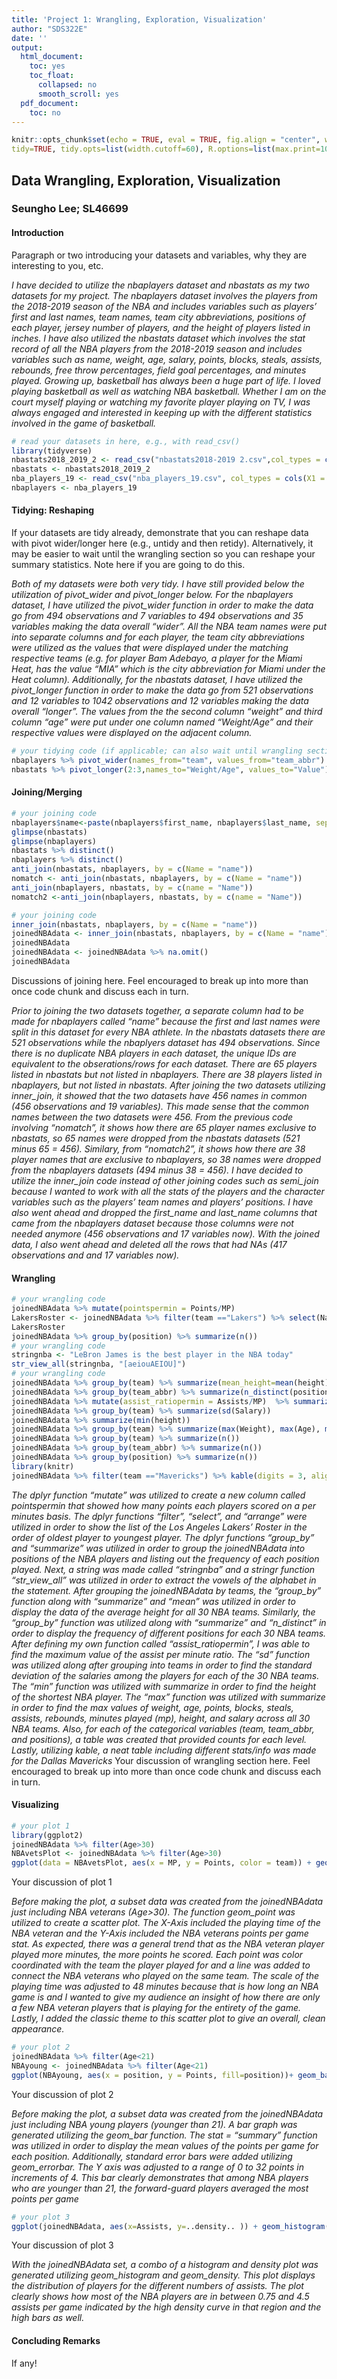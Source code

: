 ```yaml
---
title: 'Project 1: Wrangling, Exploration, Visualization'
author: "SDS322E"
date: ''
output:
  html_document:
    toc: yes
    toc_float:
      collapsed: no
      smooth_scroll: yes
  pdf_document:
    toc: no
---
```


```r
knitr::opts_chunk$set(echo = TRUE, eval = TRUE, fig.align = "center", warning = F, message = F,
tidy=TRUE, tidy.opts=list(width.cutoff=60), R.options=list(max.print=100))
```

## Data Wrangling, Exploration, Visualization

### Seungho Lee; SL46699

#### Introduction 

Paragraph or two introducing your datasets and variables, why they are interesting to you, etc.

*I have decided to utilize the nbaplayers dataset and nbastats as my two datasets for my project. The nbaplayers dataset involves the players from the 2018-2019 season of the NBA and includes variables such as players' first and last names, team names, team city abbreviations, positions of each player, jersey number of players, and the height of players listed in inches. I have also utilized the nbastats dataset which involves the stat record of all the NBA players from the 2018-2019 season and includes variables such as name, weight, age, salary, points, blocks, steals, assists, rebounds, free throw percentages, field goal percentages, and minutes played. Growing up, basketball has always been a huge part of life. I loved playing basketball as well as watching NBA basketball. Whether I am on the court myself playing or watching my favorite player playing on TV, I was always engaged and interested in keeping up with the different statistics involved in the game of basketball.*
```R
# read your datasets in here, e.g., with read_csv()
library(tidyverse)
nbastats2018_2019_2 <- read_csv("nbastats2018-2019 2.csv",col_types = cols(Height = col_skip(), Weight = col_number(), Team = col_skip(), Age = col_number(), Salary = col_number(), Points = col_number(), Blocks = col_number(), Steals = col_number(), Assists = col_number(), Rebounds = col_number(), `FT%` = col_number(), FTA = col_skip(), `FG3%` = col_skip(), FG3A = col_skip(), `FG%` = col_number(), FGA = col_skip(), MP = col_number(), G = col_skip(), PER = col_skip(), OWS = col_skip(), DWS = col_skip(), WS = col_skip(), WS48 = col_skip(), USG = col_skip(), BPM = col_skip(), VORP = col_skip()))
nbastats <- nbastats2018_2019_2
nba_players_19 <- read_csv("nba_players_19.csv", col_types = cols(X1 = col_skip(), number = col_number(), height = col_number()))
nbaplayers <- nba_players_19
```

#### Tidying: Reshaping

If your datasets are tidy already, demonstrate that you can reshape data with pivot wider/longer here (e.g., untidy and then retidy). Alternatively, it may be easier to wait until the wrangling section so you can reshape your summary statistics. Note here if you are going to do this.

*Both of my datasets were both very tidy. I have still provided below the utilization of pivot_wider and pivot_longer below. For the nbaplayers dataset, I have utilized the pivot_wider function in order to make the data go from 494 observations and 7 variables to 494 observations and 35 variables making the data overall "wider". All the NBA team names were put into separate columns and for each player, the team city abbreviations were utilized as the values that were displayed under the matching respective teams (e.g. for player Bam Adebayo, a player for the Miami Heat, has the value "MIA" which is the city abbreviation for Miami under the Heat column). Additionally, for the nbastats dataset, I have utilized the pivot_longer function in order to make the data go from 521 observations and 12 variables to 1042 observations and 12 variables making the data overall "longer". The values from the the second column "weight" and third column "age" were put under one column named "Weight/Age" and their respective values were displayed on the adjacent column.*
```R
# your tidying code (if applicable; can also wait until wrangling section)
nbaplayers %>% pivot_wider(names_from="team", values_from="team_abbr")
nbastats %>% pivot_longer(2:3,names_to="Weight/Age", values_to="Value")
```

    
#### Joining/Merging

```R
# your joining code
nbaplayers$name<-paste(nbaplayers$first_name, nbaplayers$last_name, sep=" ")
glimpse(nbastats)
glimpse(nbaplayers)
nbastats %>% distinct()
nbaplayers %>% distinct()
anti_join(nbastats, nbaplayers, by = c(Name = "name"))
nomatch <- anti_join(nbastats, nbaplayers, by = c(Name = "name"))
anti_join(nbaplayers, nbastats, by = c(name = "Name"))
nomatch2 <-anti_join(nbaplayers, nbastats, by = c(name = "Name"))

# your joining code
inner_join(nbastats, nbaplayers, by = c(Name = "name"))
joinedNBAdata <- inner_join(nbastats, nbaplayers, by = c(Name = "name")) %>% select(-first_name, -last_name)
joinedNBAdata
joinedNBAdata <- joinedNBAdata %>% na.omit()
joinedNBAdata
```

Discussions of joining here. Feel encouraged to break up into more than once code chunk and discuss each in turn.

*Prior to joining the two datasets together, a separate column had to be made for nbaplayers called "name" because the first and last names were split in this dataset for every NBA athlete. In the nbastats datasets there are 521 observations while the nbaplyers dataset has 494 observations. Since there is no duplicate NBA players in each dataset, the unique IDs are equivalent to the obserations/rows for each dataset. There are 65 players listed in nbastats but not listed in nbaplayers. There are 38 players listed in nbaplayers, but not listed in nbastats. After joining the two datasets utilizing inner_join, it showed that the two datasets have 456 names in common (456 observations and 19 variables). This made sense that the common names between the two datasets were 456. From the previous code involving "nomatch", it shows how there are 65 player names exclusive to nbastats, so 65 names were dropped from the nbastats datasets (521 minus 65 = 456). Similary, from "nomatch2", it shows how there are 38 player names that are exclusive to nbaplayers, so 38 names were dropped from the nbaplayers datasets (494 minus 38 = 456). I have decided to utilize the inner_join code instead of other joining codes such as semi_join because I wanted to work with all the stats of the players and the character variables such as the players' team names and players' positions. I have also went ahead and dropped the first_name and last_name columns that came from the nbaplayers dataset because those columns were not needed anymore (456 observations and 17 variables now). With the joined data, I also went ahead and deleted all the rows that had NAs (417 observations and and 17 variables now). *  

####  Wrangling

```R
# your wrangling code
joinedNBAdata %>% mutate(pointspermin = Points/MP)
LakersRoster <- joinedNBAdata %>% filter(team =="Lakers") %>% select(Name, Age) %>% arrange(desc(Age))
LakersRoster
joinedNBAdata %>% group_by(position) %>% summarize(n())
# your wrangling code
stringnba <- "LeBron James is the best player in the NBA today"
str_view_all(stringnba, "[aeiouAEIOU]")
# your wrangling code
joinedNBAdata %>% group_by(team) %>% summarize(mean_height=mean(height))
joinedNBAdata %>% group_by(team_abbr) %>% summarize(n_distinct(position))
joinedNBAdata %>% mutate(assist_ratiopermin = Assists/MP)  %>% summarize(max(assist_ratiopermin))
joinedNBAdata %>% group_by(team) %>% summarize(sd(Salary))
joinedNBAdata %>% summarize(min(height))
joinedNBAdata %>% group_by(team) %>% summarize(max(Weight), max(Age), max(Points), max(Blocks), max(Steals), max(Assists), max(Rebounds), max(MP), max(height), max(Weight))
joinedNBAdata %>% group_by(team) %>% summarize(n())
joinedNBAdata %>% group_by(team_abbr) %>% summarize(n())
joinedNBAdata %>% group_by(position) %>% summarize(n())
library(knitr)
joinedNBAdata %>% filter(team =="Mavericks") %>% kable(digits = 3, align = 'c', col.names=str_to_title(names(.))) 
```
*The dplyr function "mutate" was utilized to create a new column called pointspermin that showed how many points each players scored on a per minutes basis. The dplyr functions "filter", "select", and "arrange" were utilized in order to show the list of the Los Angeles Lakers' Roster in the order of oldest player to youngest player. The dplyr functions "group_by" and "summarize" was utilized in order to group the joinedNBAdata into positions of the NBA players and listing out the frequency of each position played. Next, a string was made called "stringnba" and a stringr function "str_view_all" was utilized in order to extract the vowels of the alphabet in the statement. After grouping the joinedNBAdata by teams, the "group_by" function along with "summarize" and "mean" was utilized in order to display the data of the average height for all 30 NBA teams. Similarly, the "group_by" function was utilized along with "summarize" and "n_distinct" in order to display the frequency of different positions for each 30 NBA teams. After defining my own function called "assist_ratiopermin", I was able to find the maximum value of the assist per minute ratio. The "sd" function was utilized along after grouping into teams in order to find the standard deviation of the salaries among the players for each of the 30 NBA teams. The "min" function was utilized with summarize in order to find the height of the shortest NBA player. The "max" function was utilized with summarize in order to find the max values of weight, age, points, blocks, steals, assists, rebounds, minutes played (mp), height, and salary across all 30 NBA teams. Also, for each of the categorical variables (team, team_abbr, and positions), a table was created that provided counts for each level. Lastly, utilizing kable, a neat table including different stats/info was made for the Dallas Mavericks *
Your discussion of wrangling section here. Feel encouraged to break up into more than once code chunk and discuss each in turn.


#### Visualizing

```R
# your plot 1
library(ggplot2)
joinedNBAdata %>% filter(Age>30)
NBAvetsPlot <- joinedNBAdata %>% filter(Age>30)
ggplot(data = NBAvetsPlot, aes(x = MP, y = Points, color = team)) + geom_point(size = 2) + ggtitle("NBA Vet's Point Stat vs. NBA Vet's Playing Time") + ylab("NBA Vet's Points Stat (PPG)") + xlab("NBA Vet's Playing Time (min)") + geom_line() + scale_x_continuous(lim=c(0,48)) + theme_classic()
```

Your discussion of plot 1

*Before making the plot, a subset data was created from the joinedNBAdata just including NBA veterans (Age>30). The function geom_point was utilized to create a scatter plot. The X-Axis included the playing time of the NBA veteran and the Y-Axis included the NBA veterans points per game stat. As expected, there was a general trend that as the NBA veteran player played more minutes, the more points he scored. Each point was color coordinated with the team the player played for and a line was added to connect the NBA veterans who played on the same team. The scale of the playing time was adjusted to 48 minutes because that is how long an NBA game is and I wanted to give my audience an insight of how there are only a few NBA veteran players that is playing for the entirety of the game. Lastly, I added the classic theme to this scatter plot to give an overall, clean appearance.* 
```R
# your plot 2
joinedNBAdata %>% filter(Age<21)
NBAyoung <- joinedNBAdata %>% filter(Age<21)
ggplot(NBAyoung, aes(x = position, y = Points, fill=position))+ geom_bar(stat="summary",fun=mean) + geom_errorbar(stat="summary", fun.data=mean_se) + ggtitle("Average Points Per Game for NBA players Under 21 for Each Position") + ylab("Points (PPG)") + xlab("Positions") + scale_y_continuous(breaks = seq(0, 32, 4)) + theme(axis.text.x = element_text(angle=45, hjust=1),legend.position="none") 
```

Your discussion of plot 2

*Before making the plot, a subset data was created from the joinedNBAdata just including NBA young players (younger than 21). A bar graph was generated utilizing the geom_bar function. The stat = "summary" function was utilized in order to display the mean values of the points per game for each position. Additionally, standard error bars were added utilizing geom_errorbar. The Y axis was adjusted to a range of 0 to 32 points in increments of 4. This bar clearly demonstrates that among NBA players who are younger than 21, the forward-guard players averaged the most points per game*
```R
# your plot 3
ggplot(joinedNBAdata, aes(x=Assists, y=..density.. )) + geom_histogram(bins = 15) + geom_density(color="red") + ggtitle("Distribution of NBA Assists") + ylab("Density") + xlab("Assists") + scale_x_continuous(breaks = seq(0, 12, 3)) + theme_minimal() 
```

Your discussion of plot 3

*With the joinedNBAdata set, a combo of a histogram and density plot was generated utilizing geom_histogram and geom_density. This plot displays the distribution of players for the different numbers of assists. The plot clearly shows how most of the NBA players are in between 0.75 and 4.5 assists per game indicated by the high density curve in that region and the high bars as well.*

#### Concluding Remarks

If any!





